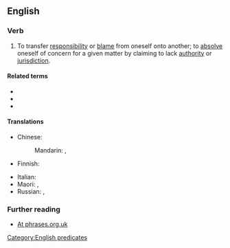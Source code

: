 ==English==
{{wikipedia|Buck passing}}

===Verb===
{{en-verb|passes the buck|passing the buck|passed the buck}}

# {{lb|en|idiomatic|informal}} To transfer [[responsibility]] or [[blame]] from oneself onto another; to [[absolve]] oneself of concern for a given matter by claiming to lack [[authority]] or [[jurisdiction]].

====Related terms====
* {{l|en|buck-passing}}
* {{l|en|buck-passer}}
* {{l|en|the buck stops here}}

====Translations====
{{trans-top|transfer responsibility or blame from oneself}}
* Chinese:
*: Mandarin: {{t|cmn|推卸責任|sc=Hani}}, {{t|cmn|推卸责任|tr=tuīxiè zérèn|sc=Hani}}
* Finnish: {{t|fi|pakoilla vastuuta}}
{{trans-mid}}
* Italian: {{t|it|fare a scaricabarili}}
* Maori: {{t|mi|whakarare}}, {{t|mi|uapare}}
* Russian: {{t|ru|сва́ливать отве́тственность|impf}}, {{t|ru|переводи́ть стре́лки|impf}} {{qualifier|coll., lit.: move the arrows}}
{{trans-bottom}}

===Further reading===
* [http://www.phrases.org.uk/meanings/pass-the-buck.html At phrases.org.uk]

[[Category:English predicates]]